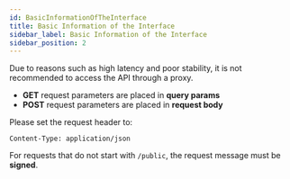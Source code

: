 ```yaml
---
id: BasicInformationOfTheInterface
title: Basic Information of the Interface
sidebar_label: Basic Information of the Interface
sidebar_position: 2
---
```


Due to reasons such as high latency and poor stability, it is not recommended to access the API through a proxy.

- **GET** request parameters are placed in **query params**
- **POST** request parameters are placed in **request body**

Please set the request header to:

```http
Content-Type: application/json
```

For requests that do not start with `/public`, the request message must be **signed**.
